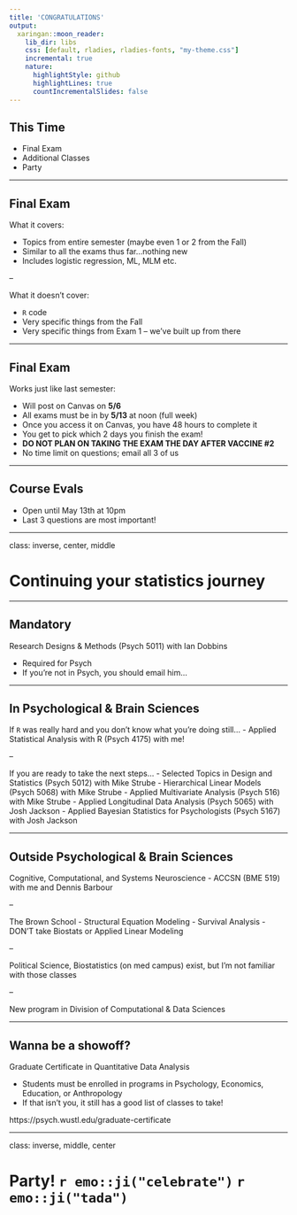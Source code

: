 ```yaml
---
title: 'CONGRATULATIONS'
output:
  xaringan::moon_reader:
    lib_dir: libs
    css: [default, rladies, rladies-fonts, "my-theme.css"]
    incremental: true
    nature:
      highlightStyle: github
      highlightLines: true
      countIncrementalSlides: false
---
```



## This Time

- Final Exam
- Additional Classes
- Party

---

## Final Exam

What it covers:

- Topics from entire semester (maybe even 1 or 2 from the Fall)
- Similar to all the exams thus far...nothing new
- Includes logistic regression, ML, MLM etc.

--

What it doesn't cover:

- `R` code
- Very specific things from the Fall
- Very specific things from Exam 1 -- we've built up from there

---

## Final Exam

Works just like last semester:

- Will post on Canvas on **5/6**
- All exams must be in by **5/13** at noon (full week)
- Once you access it on Canvas, you have 48 hours to complete it
- You get to pick which 2 days you finish the exam!
- **DO NOT PLAN ON TAKING THE EXAM THE DAY AFTER VACCINE #2**
- No time limit on questions; email all 3 of us

---

## Course Evals

- Open until May 13th at 10pm
- Last 3 questions are most important!

---

class: inverse, center, middle

# Continuing your statistics journey

---

## Mandatory

Research Designs & Methods (Psych 5011) with Ian Dobbins

- Required for Psych
- If you're not in Psych, you should email him... 

---

## In Psychological & Brain Sciences 

If `R` was really hard and you don't know what you're doing still...
- Applied Statistical Analysis with R (Psych 4175) with me!

--

If you are ready to take the next steps...
- Selected Topics in Design and Statistics (Psych 5012) with Mike Strube
- Hierarchical Linear Models (Psych 5068) with Mike Strube
- Applied Multivariate Analysis (Psych 516) with Mike Strube
- Applied Longitudinal Data Analysis (Psych 5065) with Josh Jackson
- Applied Bayesian Statistics for Psychologists	(Psych 5167) with Josh Jackson

---

## Outside Psychological & Brain Sciences

Cognitive, Computational, and Systems Neuroscience
- ACCSN (BME 519) with me and Dennis Barbour

--

The Brown School
- Structural Equation Modeling
- Survival Analysis
- DON'T take Biostats or Applied Linear Modeling

--

Political Science, Biostatistics (on med campus) exist, but I'm not familiar with those classes

--

New program in Division of Computational & Data Sciences

---

## Wanna be a showoff? 

Graduate Certificate in Quantitative Data Analysis

- Students must be enrolled in programs in Psychology, Economics, Education, or Anthropology
- If that isn't you, it still has a good list of classes to take!

https://psych.wustl.edu/graduate-certificate

---

class: inverse, middle, center

# Party!  `r emo::ji("celebrate")` `r emo::ji("tada")`
